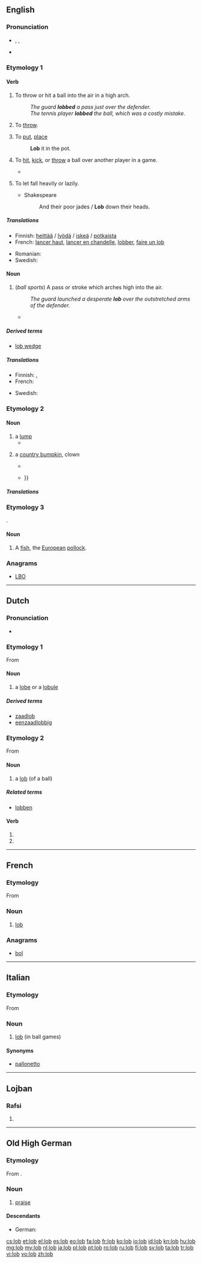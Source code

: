 {{also|LOB|Lob}}
==English==

===Pronunciation===
* {{enPR|lŏb}}, {{IPA|/lɒb/}}, {{X-SAMPA|/lQb/}}
* {{rhymes|ɒb}}

===Etymology 1===

====Verb====
{{en-verb|lobs|lobbing|lobbed}}

# To throw or hit a ball into the air in a high arch.
#: ''The guard '''lobbed''' a pass just over the defender.''
#: ''The tennis player '''lobbed''' the ball, which was a costly mistake.''
# {{colloquial}} To [[throw]].
# {{colloquial}} To [[put]], [[place]]
#: '''Lob''' it in the pot.
# {{sports}} To [[hit]], [[kick]], or [[throw]] a ball over another player in a game.
#* {{quote-news
|year=2011
|date=January 15
|author=Nabil Hassan
|title=Wigan 1 - 1 Fulham
|work=BBC
|url=http://news.bbc.co.uk/sport2/hi/football/eng_prem/9358449.stm
|page=
|passage=Wigan took the lead when Hugo Rodallega '''lobbed''' David Stockdale from close range having earlier headed against the post. }}
# {{obsolete|transitive}} To let fall heavily or lazily.
#* Shakespeare
#*: And their poor jades / '''Lob''' down their heads.

=====Translations=====
{{trans-top|to throw or hit a ball high into the air}}
* Finnish: [[heittää#Finnish|heittää]] / [[lyödä#Finnish|lyödä]] / [[iskeä#Finnish|iskeä]] / [[potkaista#Finnish|potkaista]] {{t-|fi|kaaripallo}}
* French: [[lancer haut]], [[lancer en chandelle]], [[lobber]], [[faire un lob]]
{{trans-mid}}
* Romanian: {{t+|ro|loba}}
* Swedish: {{t+|sv|lobba}}
{{trans-bottom}}

====Noun====
{{en-noun}}

# (''ball sports'') A pass or stroke which arches high into the air.
#: ''The guard launched a desperate '''lob''' over the outstretched arms of the defender.''
#* {{quote-news
|year=2011
|date=February 12
|author=Nabil Hassan
|title=Blackburn   0 - 0   Newcastle
|work=BBC
|url=http://news.bbc.co.uk/sport2/hi/football/eng_prem/9392811.stm
|page=
|passage=Peter Lovenkrands went close for the Magpies, hitting the bar with a fine '''lob''' after he had been played in by the excellent Jose Enrique on the left. }}

=====Derived terms=====
* [[lob wedge]]

=====Translations=====
{{trans-top|high-arching pass or stroke}}
* Finnish: {{t+|fi|kaari}}, {{t-|fi|kaaripallo}}
* French: {{t+|fr|lob|m}}
{{trans-mid}}
* Swedish: {{t-|sv|lobb}}
{{trans-bottom}}

===Etymology 2===

====Noun====
{{en-noun}}

# a [[lump]]
#* {{quote-book|year=1875|author=M.L. Kenny|title=The fortunes of Maurice Cronin|page=126|url=http://books.google.com/books?id=x_0BAAAAQAAJ
|passage=And, moreover, I had no sooner set my eyes on the keys, than I remembered where there was a '''lob''' of money lying in Purcell's safe, that I -- }}
# {{obsolete}} a [[country bumpkin]], clown
#* {{quote-book|1594|[[w:William Shakespeare|William Shakespeare]]|[[wikisource:A Midsummer Night's Dream|A Midsummer Night's Dream]]|section=Act II Scene I
|passage=Farewell, thou '''lob''' of spirits; I'll be gone: Our queen and all her elves come here anon. }}
#* {{quote-book|1694|[[w:Peter Anthony Motteux|Peter Anthony Motteux]]|[[wikisource:The Fourth Book|The Fourth Book]]|by=[[w:Rabelais|Rabelais]]|section=[[wikisource:The Fourth Book/Chapter XLVII|Chapter XLVII]]
|passage=THE country '''lob''' trudged home very much concerned and thoughtful, you may swear; insomuch that his good woman, seeing him thus look moping, weened that something had been stolen from him at market {{...}} }}

=====Translations=====
{{trans-see|lump}}

===Etymology 3===
{{etyl|da}} {{term|lubbe|lang=da}}.

====Noun====
{{en-noun}}

# A [[fish]], the [[European]] [[pollock]].

{{Webster 1913}}

===Anagrams===
* [[LBO#English|LBO]]

----

==Dutch==

===Pronunciation===
* {{rhymes|ɔp|lang=nl}}

===Etymology 1===
From {{etyl|grc|nl}}

====Noun====
{{nl-noun|f|g2=m|lobben|lobbetje}}

# {{anatomy|botany|lang=nl}} a [[lobe]] or a [[lobule]]

=====Derived terms=====
* [[zaadlob]]
* [[eenzaadlobbig]]

===Etymology 2===
From {{etyl|en|nl}}

====Noun====
{{nl-noun|m|lobs|lobje}}

# a [[#English|lob]] (of a ball)

=====Related terms=====
* [[lobben]]

====Verb====
{{head|nl|verb form}}

# {{nl-verb-form|p=1|n=sg|t=pres|m=ind|lobben}}
# {{nl-verb-form|m=imp|lobben}}

----

==French==

===Etymology===
From {{etyl|en|fr}}

===Noun===
{{fr-noun|m}}

# {{tennis|lang=fr}} [[#English|lob]]

===Anagrams===
* [[bol#French|bol]]

----

==Italian==

===Etymology===
From {{etyl|en|it}}

===Noun===
{{head|it|noun|g=m}} {{inv}}

# [[#English|lob]] (in ball games)

====Synonyms====
* [[pallonetto]]

----

==Lojban==

===Rafsi===
{{jbo-rafsi}}

# {{rafsi of|lojbo}}

----

==Old High German==

===Etymology===
From {{etyl|gem-pro|goh}} {{recons|luban|lang=gem-pro}}.

===Noun===
{{goh-noun|g=n}}

# [[praise]]

====Descendants====
* German: {{l|de|Lob}}

[[cs:lob]]
[[et:lob]]
[[el:lob]]
[[es:lob]]
[[eo:lob]]
[[fa:lob]]
[[fr:lob]]
[[ko:lob]]
[[io:lob]]
[[id:lob]]
[[kn:lob]]
[[hu:lob]]
[[mg:lob]]
[[my:lob]]
[[nl:lob]]
[[ja:lob]]
[[pl:lob]]
[[pt:lob]]
[[ro:lob]]
[[ru:lob]]
[[fi:lob]]
[[sv:lob]]
[[ta:lob]]
[[tr:lob]]
[[vi:lob]]
[[vo:lob]]
[[zh:lob]]